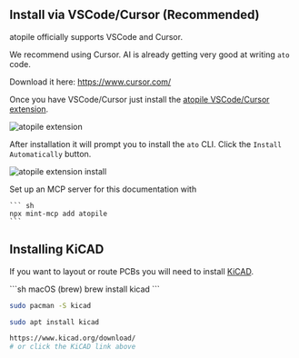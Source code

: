 ## Install via VSCode/Cursor (Recommended)

atopile officially supports VSCode and Cursor.

We recommend using Cursor. AI is already getting very good at writing `ato` code.

Download it here: https://www.cursor.com/

Once you have VSCode/Cursor just install the [atopile VSCode/Cursor extension](vscode:extension/atopile.atopile).

![atopile extension](/atopile/images/vscode-plugin.png)

After installation it will prompt you to install the `ato` CLI. Click the `Install Automatically` button.

![atopile extension install](/atopile/images/vscode-plugin-install-popup.png)

<Accordion title="(Experimental) MCP server">
    Set up an MCP server for this documentation with

    ``` sh
    npx mint-mcp add atopile
    ```

</Accordion>

## Installing KiCAD

If you want to layout or route PCBs you will need to install [KiCAD](https://www.kicad.org/download/).

<CodeGroup>
```sh macOS (brew)
brew install kicad
```

```sh Arch Linux
sudo pacman -S kicad
```

```sh Ubuntu
sudo apt install kicad
```

```sh other
https://www.kicad.org/download/
# or click the KiCAD link above
```

</CodeGroup>
